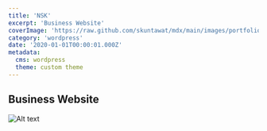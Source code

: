```yaml
---
title: 'NSK'
excerpt: 'Business Website'
coverImage: 'https://raw.github.com/skuntawat/mdx/main/images/portfolio/_2020/nsk/nsk-1.jpg'
category: 'wordpress'
date: '2020-01-01T00:00:01.000Z'
metadata:
  cms: wordpress
  theme: custom theme
---
```


## Business Website

![Alt text](https://raw.github.com/skuntawat/mdx/main/images/portfolio/_2020/nsk/nsk-1.jpg)